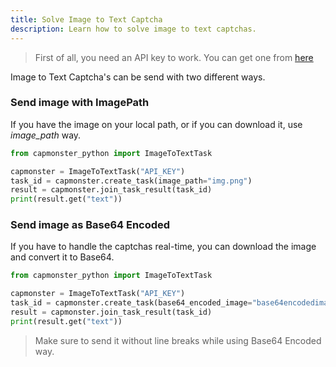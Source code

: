 ```yaml
---
title: Solve Image to Text Captcha
description: Learn how to solve image to text captchas.
---
```


> First of all, you need an API key to work. You can get one from [here](https://capmonster.cloud)

Image to Text Captcha's can be send with two different ways.

### Send image with ImagePath

If you have the image on your local path, or if you can download it, use _image_path_ way.

```py title=image_to_text_with_image_path.py
from capmonster_python import ImageToTextTask

capmonster = ImageToTextTask("API_KEY")
task_id = capmonster.create_task(image_path="img.png")
result = capmonster.join_task_result(task_id)
print(result.get("text"))
```

### Send image as Base64 Encoded

If you have to handle the captchas real-time, 
you can download the image and convert it to Base64.

```python title=image_to_text_base64_encoded.py
from capmonster_python import ImageToTextTask

capmonster = ImageToTextTask("API_KEY")
task_id = capmonster.create_task(base64_encoded_image="base64encodedimage_as_string")
result = capmonster.join_task_result(task_id)
print(result.get("text"))
```

> Make sure to send it without line breaks while using Base64 Encoded way.